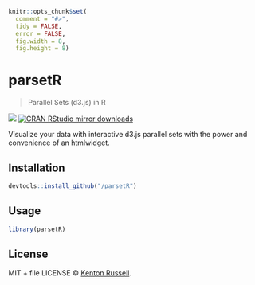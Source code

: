 
```r
knitr::opts_chunk$set(
  comment = "#>",
  tidy = FALSE,
  error = FALSE,
  fig.width = 8,
  fig.height = 8)
```

# parsetR

> Parallel Sets (d3.js) in R

[![](http://www.r-pkg.org/badges/version/parsetR)](http://www.r-pkg.org/pkg/parsetR)
[![CRAN RStudio mirror downloads](http://cranlogs.r-pkg.org/badges/parsetR)](http://www.r-pkg.org/pkg/parsetR)


Visualize your data with interactive d3.js parallel sets with the power and convenience of an htmlwidget.

## Installation

```r
devtools::install_github("/parsetR")
```

## Usage

```r
library(parsetR)
```

## License

MIT + file LICENSE © [Kenton Russell](https://github.com/).
